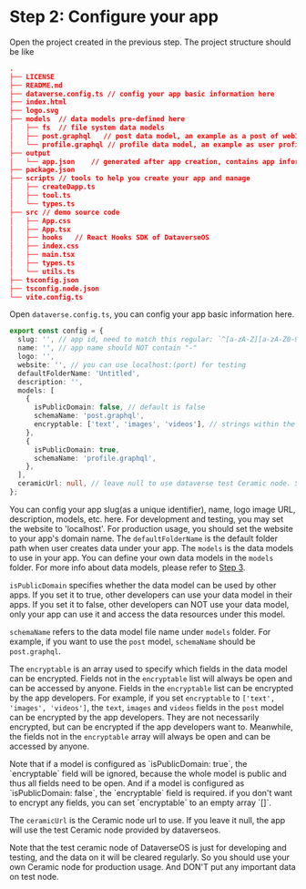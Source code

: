 
# Step 2: Configure your app

Open the project created in the previous step. The project structure should be like

```json
.
├── LICENSE
├── README.md
├── dataverse.config.ts // config your app basic information here
├── index.html
├── logo.svg
├── models  // data models pre-defined here
│   ├── fs  // file system data models
│   ├── post.graphql   // post data model, an example as a post of web3 social app
│   └── profile.graphql // profile data model, an example as user profile of web3 social
├── output
│   └── app.json    // generated after app creation, contains app information
├── package.json
├── scripts // tools to help you create your app and manage
│   ├── createDapp.ts
│   ├── tool.ts
│   └── types.ts
├── src // demo source code
│   ├── App.css
│   ├── App.tsx
│   ├── hooks   // React Hooks SDK of DataverseOS
│   ├── index.css
│   ├── main.tsx
│   ├── types.ts
│   └── utils.ts
├── tsconfig.json
├── tsconfig.node.json
└── vite.config.ts
```

Open `dataverse.config.ts`, you can config your app basic information here.

```typescript
export const config = {
  slug: '', // app id, need to match this regular: `^[a-zA-Z][a-zA-Z0-9_]*$`
  name: '', // app name should NOT contain "-"
  logo: '',
  website: '', // you can use localhost:(port) for testing
  defaultFolderName: 'Untitled',
  description: '',
  models: [
    {
      isPublicDomain: false, // default is false
      schemaName: 'post.graphql',
      encryptable: ['text', 'images', 'videos'], // strings within the schema and within the array represent fields that may be encrypted, while fields within the schema but not within the array represent fields that will definitely not be encrypted
    },
    {
      isPublicDomain: true,
      schemaName: 'profile.graphql',
    },
  ],
  ceramicUrl: null, // leave null to use dataverse test Ceramic node. Set to {Your Ceramic node Url} for mainnet, should start with "https://".
};
```

You can config your app slug(as a unique identifier), name, logo image URL, description,
models, etc. here. For development and testing, you may set the website to 'localhost'.
For production usage, you should set the website to your app's domain name. The `defaultFolderName`
is the default folder path when user creates data under your app.
The `models` is the data models to use in your app. You can define your own data models in the `models` folder.
For more info about data models, please refer to [Step 3](#step-3-customize-data-models).

`isPublicDomain` specifies whether the data model can be used by other apps. If you set it to true, other developers
can use your data model in their apps. If you set it to false, other developers can NOT use your data model, only
your app can use it and access the data resources under this model.

`schemaName` refers to the data model file name under `models` folder. For example, if you want to use the `post` model,
`schemaName` should be `post.graphql`.

The `encryptable` is an array used to specify which fields in the data model can be encrypted. Fields not in the `encryptable` list
will always be open and can be accessed by anyone. Fields in the `encryptable` list can be encrypted by the app developers.
For example, if you set `encryptable` to `['text', 'images', 'videos']`, the `text`, `images` and `videos` fields in the `post` model
can be encrypted by the app developers. They are not necessarily encrypted, but can be encrypted if the app developers want to.
Meanwhile, the fields not in the `encryptable` array will always be open and can be accessed by anyone.

<Callout type="info">
  Note that if a model is configured as `isPublicDomain: true`, the
  `encryptable` field will be ignored, because the whole model is public and
  thus all fields need to be open. And if a model is configured as
  `isPublicDomain: false`, the `encryptable` field is required. if you don't
  want to encrypt any fields, you can set `encryptable` to an empty array `[]`.
</Callout>

The `ceramicUrl` is the Ceramic node url to use. If you leave it null, the app will use the test Ceramic node
provided by dataverseos.

<Callout>
  Note that the test ceramic node of DataverseOS is just for developing and
  testing, and the data on it will be cleared regularly. So you should use your
  own Ceramic node for production usage. And DON'T put any important data on
  test node.
</Callout>
